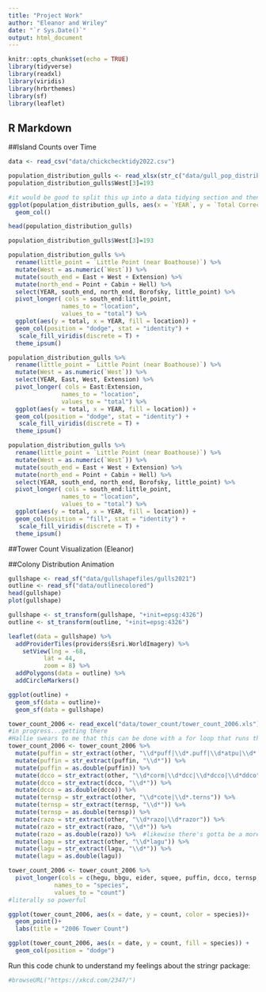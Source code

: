 ```yaml
---
title: "Project Work"
author: "Eleanor and Wriley"
date: "`r Sys.Date()`"
output: html_document
---
```


```r
knitr::opts_chunk$set(echo = TRUE)
library(tidyverse)
library(readxl)
library(viridis)
library(hrbrthemes)
library(sf)
library(leaflet)
```

## R Markdown


##Island Counts over Time
```r
data <- read_csv("data/chickchecktidy2022.csv")
```

```r
population_distribution_gulls <- read_xlsx(str_c("data/gull_pop_distribution_2022.xlsx")) 
population_distribution_gulls$West[3]=193 
```

```r

#it would be good to split this up into a data tidying section and then the visuals
ggplot(population_distribution_gulls, aes(x = `YEAR`, y = `Total Corrected`)) +
  geom_col()

head(population_distribution_gulls)

population_distribution_gulls$West[3]=193

population_distribution_gulls %>%
  rename(little_point = `Little Point (near Boathouse)`) %>%
  mutate(West = as.numeric(`West`)) %>%
  mutate(south_end = East + West + Extension) %>%
  mutate(north_end = Point + Cabin + Hell) %>%
  select(YEAR, south_end, north_end, Borofsky, little_point) %>%
  pivot_longer( cols = south_end:little_point,
               names_to = "location",
               values_to = "total") %>%
  ggplot(aes(y = total, x = YEAR, fill = location)) +
  geom_col(position = "dodge", stat = "identity") +
   scale_fill_viridis(discrete = T) +
  theme_ipsum()

population_distribution_gulls %>%
  rename(little_point = `Little Point (near Boathouse)`) %>%
  mutate(West = as.numeric(`West`)) %>%
  select(YEAR, East, West, Extension) %>%
  pivot_longer( cols = East:Extension,
               names_to = "location",
               values_to = "total") %>%
  ggplot(aes(y = total, x = YEAR, fill = location)) +
  geom_col(position = "dodge", stat = "identity") +
   scale_fill_viridis(discrete = T) +
  theme_ipsum()
```

```r
population_distribution_gulls %>%
  rename(little_point = `Little Point (near Boathouse)`) %>%
  mutate(West = as.numeric(`West`)) %>%
  mutate(south_end = East + West + Extension) %>%
  mutate(north_end = Point + Cabin + Hell) %>%
  select(YEAR, south_end, north_end, Borofsky, little_point) %>%
  pivot_longer( cols = south_end:little_point,
               names_to = "location",
               values_to = "total") %>%
  ggplot(aes(y = total, x = YEAR, fill = location)) +
  geom_col(position = "fill", stat = "identity") +
   scale_fill_viridis(discrete = T) +
  theme_ipsum()
```


##Tower Count Visualization (Eleanor)


##Colony Distribution Animation

```r

gullshape <- read_sf("data/gullshapefiles/gulls2021")
outline <- read_sf("data/outlinecolored")
head(gullshape)
plot(gullshape)

gullshape <- st_transform(gullshape, "+init=epsg:4326")
outline <- st_transform(outline, "+init=epsg:4326")

leaflet(data = gullshape) %>% 
  addProviderTiles(providers$Esri.WorldImagery) %>% 
    setView(lng = -68, 
          lat = 44, 
          zoom = 8) %>%
  addPolygons(data = outline) %>% 
  addCircleMarkers()

```



```r
ggplot(outline) +
  geom_sf(data = outline)+
  geom_sf(data = gullshape)
```

```r
tower_count_2006 <- read_excel("data/tower_count/tower_count_2006.xls")
#in progress...getting there
#Hallie swears to me that this can be done with a for loop that runs through the species of interest so that might be a next step. She's also a lot more allergic to copy/pasting than I am
tower_count_2006 <- tower_count_2006 %>% 
  mutate(puffin = str_extract(other, "\\d*puff|\\d*.puff|\\d*atpu|\\d*.atpu|\\d*puffis|\\d*puffins|\\d*.puffins")) %>% 
  mutate(puffin = str_extract(puffin, "\\d*")) %>%
  mutate(puffin = as.double(puffin)) %>% 
  mutate(dcco = str_extract(other, "\\d*corm|\\d*dcc|\\d*dcco|\\d*ddco")) %>% 
  mutate(dcco = str_extract(dcco, "\\d*")) %>% 
  mutate(dcco = as.double(dcco)) %>% 
  mutate(ternsp = str_extract(other, "\\d*cote|\\d*.terns")) %>% 
  mutate(ternsp = str_extract(ternsp, "\\d*")) %>%
  mutate(ternsp = as.double(ternsp)) %>% 
  mutate(razo = str_extract(other, "\\d*razo|\\d*razor")) %>% 
  mutate(razo = str_extract(razo, "\\d*")) %>% 
  mutate(razo = as.double(razo)) %>%  #likewise there's gotta be a more efficient way to turn these all into doubles
  mutate(lagu = str_extract(other, "\\d*lagu")) %>% 
  mutate(lagu = str_extract(lagu, "\\d*")) %>% 
  mutate(lagu = as.double(lagu))

tower_count_2006 <- tower_count_2006 %>% 
  pivot_longer(cols = c(hegu, bbgu, eider, squee, puffin, dcco, ternsp, razo, lagu),
             names_to = "species",
             values_to = "count")
#literally so powerful

ggplot(tower_count_2006, aes(x = date, y = count, color = species))+
  geom_point()+
  labs(title = "2006 Tower Count")
```


```r
ggplot(tower_count_2006, aes(x = date, y = count, fill = species)) +
  geom_col(position = "dodge")

```

Run this code chunk to understand my feelings about the stringr package:
```r
#browseURL("https://xkcd.com/2347/")
```

```r
```

